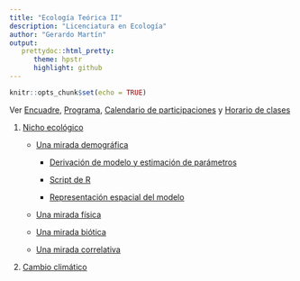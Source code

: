 ```yaml
---
title: "Ecología Teórica II"
description: "Licenciatura en Ecología"
author: "Gerardo Martín"
output:
   prettydoc::html_pretty:
      theme: hpstr
      highlight: github
---
```


```r
knitr::opts_chunk$set(echo = TRUE)
```

Ver [Encuadre](Encuadre.pdf), [Programa](Programa.pdf), [Calendario de participaciones](Calendario-participacion.xlsx) y [Horario de clases](Horario.pdf)
    
1. [Nicho ecológico](Nicho/Introduccion-nichos.pdf)

    - [Una mirada demográfica](Nicho/Caso-demografico.pdf)
    
        - [Derivación de modelo y estimación de parámetros](Modelo-Hev.html)
        
        - [Script de R](Nicho/Modelo-Hev.R)
        
        - [Representación espacial del modelo](Rep-esp-HeV.html)
    
    - [Una mirada física](Nicho/Caso-físico.pdf)
    
    - [Una mirada biótica](Nicho/Caso-biotico.pdf)
    
    - [Una mirada correlativa](Nicho/Caso-correlativo.pdf)
    
2. [Cambio climático](Cambio-climatico/Introduccion-CC.pdf)